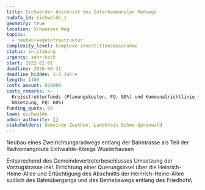 ```yaml
---
title: Eichwalder Abschnitt des Interkommunalen Radwegs
nudafa_id: Eichwalde_1
geometry: true
location: Schwarzer Weg
topics:
  - neubau-wegeinfrastruktur
complexity_level: komplexe-investitionsmassnahme
status: in-planung
urgency: sehr-hoch
start: 2022-02-01
deadline: 2026-08-31
deadline_hidden: 1-2 Jahre
length: 1100
costs_amount: 920000
costs_remarks: >-
  Kreisstrukturfonds (Planungskosten, FQ: 80%) und Kommunalrichtlinie (Bauliche
  Umsetzung, FQ: 60%)
funding_quota: 60
town: eichwalde
admin_authority: []
stakeholders: Gemeinde Zeuthen, Landkreis Dahme-Spreewald
---
```

Neubau eines Zweirichtungsradwegs entlang der Bahntrasse als Teil der Radvorrangroute Eichwalde-Königs Wusterhausen

Entsprechend des Gemeindevertreterbeschlusses Umsetzung der Vorzugstrasse inkl. Errichtung einer Querungsinsel über die Heinrich-Heine-Allee und Ertüchtigung des Abschnitts der Heinrich-Heine-Allee südlich des Bahnübergangs und des Betriebswegs entlang des Friedhofs\
